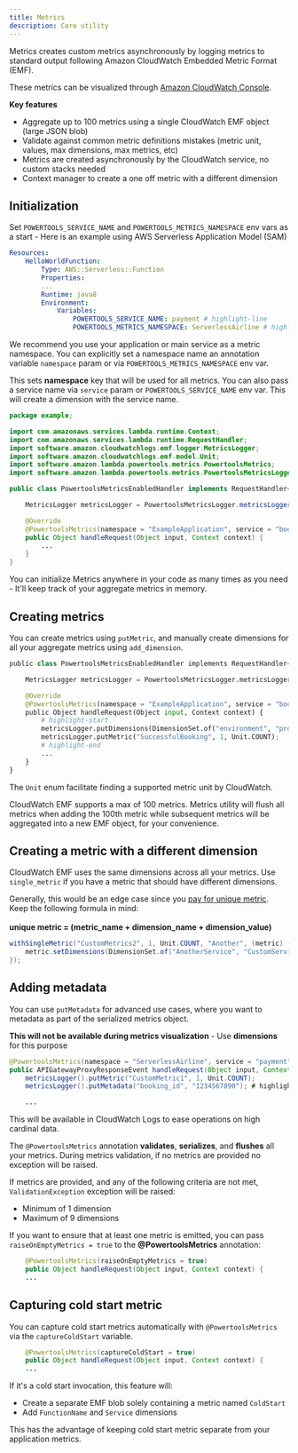 ```yaml
---
title: Metrics
description: Core utility
---
```


Metrics creates custom metrics asynchronously by logging metrics to standard output following Amazon CloudWatch Embedded Metric Format (EMF).

These metrics can be visualized through [Amazon CloudWatch Console](https://console.aws.amazon.com/cloudwatch/).

**Key features**

* Aggregate up to 100 metrics using a single CloudWatch EMF object (large JSON blob)
* Validate against common metric definitions mistakes (metric unit, values, max dimensions, max metrics, etc)
* Metrics are created asynchronously by the CloudWatch service, no custom stacks needed
* Context manager to create a one off metric with a different dimension

## Initialization

Set `POWERTOOLS_SERVICE_NAME` and `POWERTOOLS_METRICS_NAMESPACE` env vars as a start - Here is an example using AWS Serverless Application Model (SAM)

```yaml:title=template.yaml
Resources:
    HelloWorldFunction:
        Type: AWS::Serverless::Function
        Properties:
        ...
        Runtime: java8
        Environment:
            Variables:
                POWERTOOLS_SERVICE_NAME: payment # highlight-line
                POWERTOOLS_METRICS_NAMESPACE: ServerlessAirline # highlight-line
```

We recommend you use your application or main service as a metric namespace.
You can explicitly set a namespace name an annotation variable `namespace` param or via `POWERTOOLS_METRICS_NAMESPACE` env var.

This sets **namespace** key that will be used for all metrics.
You can also pass a service name via `service` param or `POWERTOOLS_SERVICE_NAME` env var. This will create a dimension with the service name.

```java:title=Handler.java
package example;

import com.amazonaws.services.lambda.runtime.Context;
import com.amazonaws.services.lambda.runtime.RequestHandler;
import software.amazon.cloudwatchlogs.emf.logger.MetricsLogger;
import software.amazon.cloudwatchlogs.emf.model.Unit;
import software.amazon.lambda.powertools.metrics.PowertoolsMetrics;
import software.amazon.lambda.powertools.metrics.PowertoolsMetricsLogger;

public class PowertoolsMetricsEnabledHandler implements RequestHandler<Object, Object> {

    MetricsLogger metricsLogger = PowertoolsMetricsLogger.metricsLogger();

    @Override
    @PowertoolsMetrics(namespace = "ExampleApplication", service = "booking")
    public Object handleRequest(Object input, Context context) {
        ...
    }
}
```

You can initialize Metrics anywhere in your code as many times as you need - It'll keep track of your aggregate metrics in memory.

## Creating metrics

You can create metrics using `putMetric`, and manually create dimensions for all your aggregate metrics using `add_dimension`.

```java:title=app.py
public class PowertoolsMetricsEnabledHandler implements RequestHandler<Object, Object> {

    MetricsLogger metricsLogger = PowertoolsMetricsLogger.metricsLogger();

    @Override
    @PowertoolsMetrics(namespace = "ExampleApplication", service = "booking")
    public Object handleRequest(Object input, Context context) {
        # highlight-start
        metricsLogger.putDimensions(DimensionSet.of("environment", "prod"));
        metricsLogger.putMetric("SuccessfulBooking", 1, Unit.COUNT);
        # highlight-end
        ...
    }
}
```

The `Unit` enum facilitate finding a supported metric unit by CloudWatch.

CloudWatch EMF supports a max of 100 metrics. Metrics utility will flush all metrics when adding the 100th metric while subsequent metrics will be aggregated into a new EMF object, for your convenience.

## Creating a metric with a different dimension

CloudWatch EMF uses the same dimensions across all your metrics. Use `single_metric` if you have a metric that should have different dimensions.

<Note type="info">
    Generally, this would be an edge case since you <a href="https://aws.amazon.com/cloudwatch/pricing/">pay for unique metric</a>. Keep the following formula in mind:
    <br/><br/>
    <strong>unique metric = (metric_name + dimension_name + dimension_value)</strong>
</Note><br/>

```java:title=Handler.java
withSingleMetric("CustomMetrics2", 1, Unit.COUNT, "Another", (metric) -> {
    metric.setDimensions(DimensionSet.of("AnotherService", "CustomService"));
});
```

## Adding metadata

You can use `putMetadata` for advanced use cases, where you want to metadata as part of the serialized metrics object.

<Note type="info">
    <strong>This will not be available during metrics visualization</strong> - Use <strong>dimensions</strong> for this purpose
</Note><br/>

```javv:title=Handler.java
@PowertoolsMetrics(namespace = "ServerlessAirline", service = "payment")
public APIGatewayProxyResponseEvent handleRequest(Object input, Context context) {
    metricsLogger().putMetric("CustomMetric1", 1, Unit.COUNT);
    metricsLogger().putMetadata("booking_id", "1234567890"); # highlight-line

    ...
```

This will be available in CloudWatch Logs to ease operations on high cardinal data.

The `@PowertoolsMetrics` annotation **validates**, **serializes**, and **flushes** all your metrics. During metrics validation, if no metrics are provided no exception will be raised.

If metrics are provided, and any of the following criteria are not met, `ValidationException` exception will be raised:

* Minimum of 1 dimension
* Maximum of 9 dimensions

If you want to ensure that at least one metric is emitted, you can pass `raiseOnEmptyMetrics = true` to the **@PowertoolsMetrics** annotation:

```java:title=Handler.java
    @PowertoolsMetrics(raiseOnEmptyMetrics = true)
    public Object handleRequest(Object input, Context context) {
    ...
```

## Capturing cold start metric

You can capture cold start metrics automatically with `@PowertoolsMetrics` via the `captureColdStart` variable.

```java:title=Handler.java
    @PowertoolsMetrics(captureColdStart = true)
    public Object handleRequest(Object input, Context context) {
    ...
```

If it's a cold start invocation, this feature will:

* Create a separate EMF blob solely containing a metric named `ColdStart`
* Add `FunctionName` and `Service` dimensions

This has the advantage of keeping cold start metric separate from your application metrics.